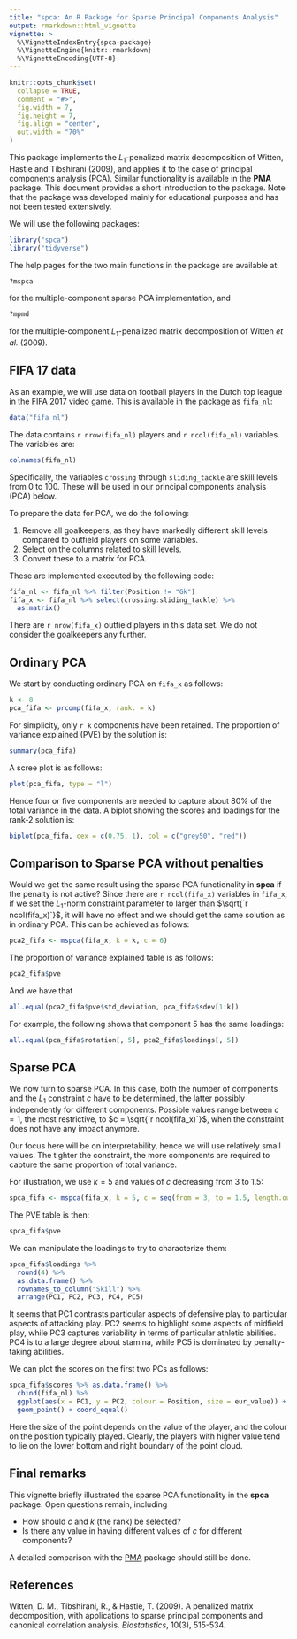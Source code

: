 ```yaml
---
title: "spca: An R Package for Sparse Principal Components Analysis"
output: rmarkdown::html_vignette
vignette: >
  %\VignetteIndexEntry{spca-package}
  %\VignetteEngine{knitr::rmarkdown}
  %\VignetteEncoding{UTF-8}
---
```


```r
knitr::opts_chunk$set(
  collapse = TRUE,
  comment = "#>",
  fig.width = 7, 
  fig.height = 7,
  fig.align = "center",
  out.width = "70%"
)
```
This package implements the $L_1$-penalized matrix decomposition of Witten, Hastie and Tibshirani (2009), and applies it
to the case of principal components analysis (PCA). Similar functionality is available in the **PMA** package. This document 
provides a short introduction to the package. Note that the package was developed mainly for educational purposes and has
not been tested extensively.

We will use the following packages:
```r
library("spca")
library("tidyverse")
```

The help pages for the two main functions in the package are available at:

```r
?mspca
```

for the multiple-component sparse PCA implementation, and 
```r
?mpmd
```

for the multiple-component $L_1$-penalized matrix decomposition of Witten *et al.* (2009).

## FIFA 17 data

As an example, we will use data on football players in the Dutch top league in the FIFA 2017 video game. This is available in the package as `fifa_nl`:

```r
data("fifa_nl")
```

The data contains `r nrow(fifa_nl)` players and `r ncol(fifa_nl)` variables. The variables are:

```r
colnames(fifa_nl)
```

Specifically, the variables `crossing` through `sliding_tackle` are skill levels from 0 to 100. These will be used in
our principal components analysis (PCA) below. 

To prepare the data for PCA, we do the following:

  1. Remove all goalkeepers, as they have markedly different skill levels compared to outfield players on some variables.
  2. Select on the columns related to skill levels.
  3. Convert these to a matrix for PCA.
  
These are implemented executed by the following code:
```r
fifa_nl <- fifa_nl %>% filter(Position != "Gk")
fifa_x <- fifa_nl %>% select(crossing:sliding_tackle) %>% 
  as.matrix()
```

There are `r nrow(fifa_x)` outfield players in this data set. We do not consider the goalkeepers any further.

## Ordinary PCA

We start by conducting ordinary PCA on `fifa_x` as follows:

```r
k <- 8
pca_fifa <- prcomp(fifa_x, rank. = k)
```

For simplicity, only `r k` components have been retained. The proportion of variance explained (PVE) by the solution is:
```r
summary(pca_fifa)
```

A scree plot is as follows:
```r
plot(pca_fifa, type = "l")
```

Hence four or five components are needed to capture about 80% of the total variance in the data. A biplot showing the scores and loadings for the rank-2 solution is:

```r
biplot(pca_fifa, cex = c(0.75, 1), col = c("grey50", "red"))
```

## Comparison to Sparse PCA without penalties

Would we get the same result using the sparse PCA functionality in **spca** if the penalty is not active? Since there are `r ncol(fifa_x)` variables in `fifa_x`, if we set the $L_1$-norm constraint parameter to larger than $\sqrt{`r ncol(fifa_x)`}$, it will have no effect and we should get the same solution as in ordinary PCA. This can be achieved as follows:

```r
pca2_fifa <- mspca(fifa_x, k = k, c = 6)
```

The proportion of variance explained table is as follows:
```r
pca2_fifa$pve
```

And we have that 
```r
all.equal(pca2_fifa$pve$std_deviation, pca_fifa$sdev[1:k])
```

For example, the following shows that component 5 has the same loadings:
```r
all.equal(pca_fifa$rotation[, 5], pca2_fifa$loadings[, 5])
```

## Sparse PCA

We now turn to sparse PCA. In this case, both the number of components and the $L_1$ constraint $c$
have to be determined, the latter possibly independently for different components. Possible values range
between $c = 1$, the most restrictive, to $c = \sqrt{`r ncol(fifa_x)`}$, when the constraint does not have any impact anymore.

Our focus here will be on interpretability, hence we will use relatively small values. The tighter the constraint, the more components are required to capture the same proportion of total variance.

For illustration, we use $k = 5$ and values of $c$ decreasing from 3 to 1.5:

```r
spca_fifa <- mspca(fifa_x, k = 5, c = seq(from = 3, to = 1.5, length.out = 5))
```

The PVE table is then:
```r
spca_fifa$pve
```

We can manipulate the loadings to try to characterize them:

```r
spca_fifa$loadings %>% 
  round(4) %>% 
  as.data.frame() %>% 
  rownames_to_column("Skill") %>% 
  arrange(PC1, PC2, PC3, PC4, PC5) 
```

It seems that PC1 contrasts particular aspects of defensive play to particular aspects of attacking play. PC2 seems to highlight some aspects of midfield play, while PC3 captures variability in terms of particular athletic abilities. PC4 is to a large degree about stamina, while PC5 is dominated by penalty-taking abilities.

We can plot the scores on the first two PCs as follows:

```r
spca_fifa$scores %>% as.data.frame() %>% 
  cbind(fifa_nl) %>% 
  ggplot(aes(x = PC1, y = PC2, colour = Position, size = eur_value)) +
  geom_point() + coord_equal()
```

Here the size of the point depends on the value of the player, and the colour on the position typically played. Clearly, the players with higher value tend to lie on the lower bottom and right boundary of the point cloud. 

## Final remarks

This vignette briefly illustrated the sparse PCA functionality in the **spca** package. Open questions remain, including

* How should $c$ and $k$ (the rank) be selected?
* Is there any value in having different values of $c$ for different components?

A detailed comparison with the [PMA](https://cran.r-project.org/web/packages/PMA/index.html) package should still be done.

## References

Witten, D. M., Tibshirani, R., & Hastie, T. (2009). A penalized matrix decomposition, with applications to 
sparse principal components and canonical correlation analysis. *Biostatistics*, 10(3), 515-534.
